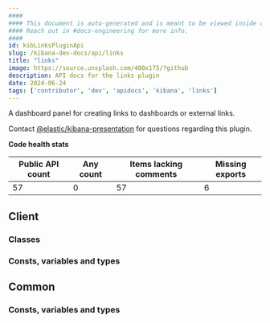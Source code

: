 ```yaml
---
####
#### This document is auto-generated and is meant to be viewed inside our experimental, new docs system.
#### Reach out in #docs-engineering for more info.
####
id: kibLinksPluginApi
slug: /kibana-dev-docs/api/links
title: "links"
image: https://source.unsplash.com/400x175/?github
description: API docs for the links plugin
date: 2024-06-24
tags: ['contributor', 'dev', 'apidocs', 'kibana', 'links']
---
```


A dashboard panel for creating links to dashboards or external links.

Contact [@elastic/kibana-presentation](https://github.com/orgs/elastic/teams/kibana-presentation) for questions regarding this plugin.

**Code health stats**

| Public API count  | Any count | Items lacking comments | Missing exports |
|-------------------|-----------|------------------------|-----------------|
| 57 | 0 | 57 | 6 |

## Client

### Classes
<DocDefinitionList data={linksObj.client.classes}/>

### Consts, variables and types
<DocDefinitionList data={linksObj.client.misc}/>

## Common

### Consts, variables and types
<DocDefinitionList data={linksObj.common.misc}/>

